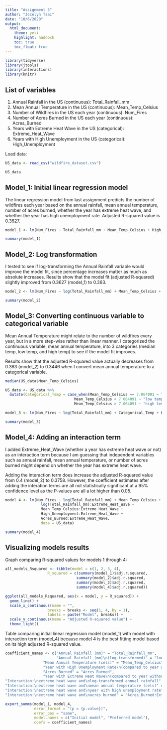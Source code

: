 ```yaml
---
title: "Assignment 5"
author: "Jocelyn Tsai"
date: "10/6/2020"
output: 
  html_document:
    theme: yeti
    highlight: haddock
    toc: true
    toc_float: true
---
```


```r
library(tidyverse)
library(jtools)
library(interactions)
library(knitr)
```

## List of variables

1. Annual Rainfall in the US (continuous): Total_Rainfall_mm
2. Mean Annual Temperature in the US (continuous): Mean_Temp_Celsius
3. Number of Wildfires in the US each year (continuous): Num_Fires
4. Number of Acres Burned in the US each year (continuous): Acres_Burned
5. Years with Extreme Heat Wave in the US (categorical): Extreme_Heat_Wave
6. Years with High Unemployment in the US (categorical): High_Unemployment

Load data:
```r
US_data <- read_csv("wildfire_dataset.csv")
```

```r
US_data
```
## Model_1: Initial linear regression model

The linear regression model from last assignment predicts the number of wildfires each year based on the annual rainfall, mean annual temperature, number of acres burned, whether the year has extreme heat wave, and whether the year has high unemployment rate. Adjusted R-squared value is 0.3627. 

```r
model_1 <- lm(Num_Fires ~ Total_Rainfall_mm + Mean_Temp_Celsius + High_Unemployment + Acres_Burned + Extreme_Heat_Wave, data = US_data)

summary(model_1)
```

## Model_2: Log transformation 

I tested to see if log-transforming the Annual Rainfall variable would improve the model fit, since percentage increases matter as much as absolute increases. Results show that the model fit (adjusted R-squared) slightly improved from 0.3627 (model_1) to 0.363. 

```r
model_2 <- lm(Num_Fires ~ log(Total_Rainfall_mm) + Mean_Temp_Celsius + High_Unemployment + Acres_Burned + Extreme_Heat_Wave, data = US_data)

summary(model_2)
```

## Model_3: Converting continuous variable to categorical variable 

Mean Annual Temperature might relate to the number of wildfires every year, but in a more step-wise rather than linear manner. I categorized the continuous variable, mean annual temperature, into 3 categories (median temp, low temp, and high temp) to see if the model fit improves. 

Results show that the adjusted R-squared value actually decreases from 0.363 (model_2) to 0.3446 when I convert mean annual temperature to a categorical variable. 

```r
median(US_data$Mean_Temp_Celsius)
```

```r
US_data <- US_data %>%
  mutate(Categorical_Temp = case_when(Mean_Temp_Celsius == 7.064091 ~ "median temp",
                               Mean_Temp_Celsius < 7.064091 ~ "low temp",
                               Mean_Temp_Celsius > 7.064091 ~ "high temp"))

model_3 <- lm(Num_Fires ~ log(Total_Rainfall_mm) + Categorical_Temp + High_Unemployment + Acres_Burned + Extreme_Heat_Wave, data = US_data)

summary(model_3)
```


## Model_4: Adding an interaction term

I added Extreme_Heat_Wave (whether a year has extreme heat wave or not) as an interaction term because I am guessing that independent variables such as annual rainfall, mean annual temperature, or number of acres burned might depend on whether the year has extreme heat wave. 

Adding the interaction term does increase the adjusted R-squared value from 0.4 (model_2) to 0.3758. However, the coefficient estimates after adding the interation terms are all not statistically significant at a 95% confidence level as the P-values are all a lot higher than 0.05. 

```r
model_4 <- lm(Num_Fires ~ log(Total_Rainfall_mm) + Mean_Temp_Celsius + High_Unemployment + Acres_Burned + Extreme_Heat_Wave +
                log(Total_Rainfall_mm):Extreme_Heat_Wave +
                Mean_Temp_Celsius:Extreme_Heat_Wave +
                High_Unemployment:Extreme_Heat_Wave +
                Acres_Burned:Extreme_Heat_Wave,
                data = US_data)

summary(model_4)
```

## Visualizing models results 

Graph comparing R-squared values for models 1 through 4: 

```r
all_models_Rsquared <- tibble(model = c(1, 2, 3, 4),
                   R_squared = c(summary(model_1)$adj.r.squared,
                                summary(model_2)$adj.r.squared,
                                summary(model_3)$adj.r.squared,
                                summary(model_4)$adj.r.squared))

ggplot(all_models_Rsquared, aes(x = model, y = R_squared)) +
  geom_line() +
  scale_x_continuous(name = "",
                   breaks = breaks <- seq(1, 4, by = 1),
                   labels = paste("Model", breaks)) +
  scale_y_continuous(name = "Adjusted R-squared value") +
  theme_light()
```

Table comparing initial linear regression model (model_1) with model with interaction term (model_4) because model 4 is the best fitting model based on its high adjusted R-squared value. 

```r
coefficient_names <- c("Annual Rainfall (mm)" = "Total_Rainfall_mm",
                       "Annual Rainfall (mm)\n(log-transformed)" = "log(Total_Rainfall_mm)",
                 "Mean Annual Temperature (cels)" = "Mean_Temp_Celsius",
                 "Year with High Unemployment Rate\n(compared to year without high unemployment rate)" = "High_UnemploymentTRUE",
                 "Acres Burned" = "Acres_Burned",
                 "Year with Extreme Heat Wave\n(compared to year without extreme heat wave" = "Extreme_Heat_WaveTRUE",
"Interaction:\nextreme heat wave and\nlog-transformed annual rainfall" = "log(Total_Rainfall_mm):Extreme_Heat_WaveTRUE",
"Interaction:\nextreme heat wave and\nmean annual temperature (cels)" = "Mean_Temp_Celsius:Extreme_Heat_WaveTRUE",
"Interaction:\nextreme heat wave and\nyear with high unemployment rate" = "High_UnemploymentTRUE",
"Interaction:\nextreme heat wave and\nacres burned" = "Acres_Burned:Extreme_Heat_WaveTRUE")

export_summs(model_1, model_4, 
             error_format = "(p = {p.value})",
             error_pos = "same",
             model.names = c("Initial model", "Preferred model"),
             coefs = coefficient_names)
```

